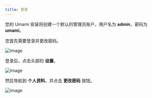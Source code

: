 ```yaml
---
title: 登录
---
```


您的 Umami 安装将创建一个默认的管理员账户，用户名为 **admin**，密码为 **umami**。

您首先需要登录并更改密码。

![image](/images/docs/v2/login.png)

登录后，点击头部的 **设置**。

![image](/images/docs/v2/navbar-settings.png)

然后导航到 **个人资料**，并点击 **更改密码** 按钮。

![image](/images/docs/v2/change-password.png)